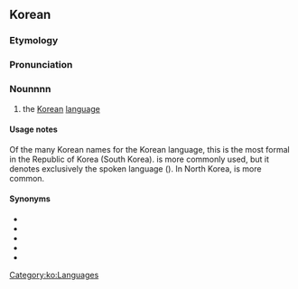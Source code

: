 ==Korean==

===Etymology===
{{ko-etym-Sino|韓國|Korea|語|language}}

===Pronunciation===
{{ko-IPA|l=y}}

===Nounnnn===
{{ko-noun|hanja=韓國語}}

# {{senseid|ko|Q9176}} the [[Korean]] [[language]]

====Usage notes====
Of the many Korean names for the Korean language, this is the most formal in the Republic of Korea (South Korea). {{ko-l|한국말}} is more commonly used, but it denotes exclusively the spoken language ({{ko-l|말|speech}}). In North Korea, {{ko-l|조선말}} is more common.

====Synonyms====
* {{ko-l|우리말|our spoken language|||broadly}}
* {{ko-l|한국말|韓國말|Korean spoken language||broadly}}
* {{ko-l|조선어|朝鮮語|||broadly}}
* {{ko-l|조선말|朝鮮말|||broadly}}
* {{ko-l|고려말|高麗말|||broadly}}

[[Category:ko:Languages]]